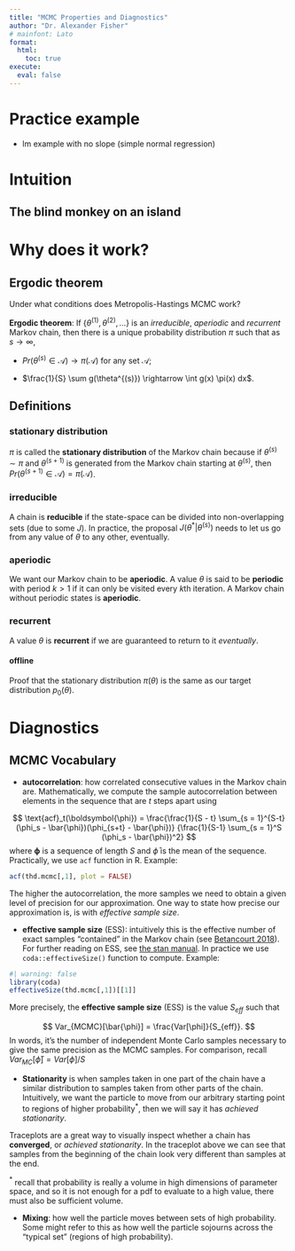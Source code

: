 ```yaml
---
title: "MCMC Properties and Diagnostics"
author: "Dr. Alexander Fisher"
# mainfont: Lato
format: 
  html:
    toc: true
execute:
  eval: false
---
```


# Practice example

- lm example with no slope (simple normal regression)


# Intuition

## The blind monkey on an island

# Why does it work?

## Ergodic theorem

Under what conditions does Metropolis-Hastings MCMC work?

**Ergodic theorem**: If $\{\theta^{(1)}, \theta^{(2)}, \ldots \}$ is an *irreducible*, *aperiodic* and *recurrent* Markov chain, then there is a unique probability distribution $\pi$ such that as $s \rightarrow \infty$,

- $Pr(\theta^{(s)} \in \mathcal{A}) \rightarrow \pi(\mathcal{A})$ for any set $\mathcal{A}$;

- $\frac{1}{S} \sum g(\theta^{(s)}) \rightarrow \int g(x) \pi(x) dx$.

## Definitions

### stationary distribution

$\pi$ is called the **stationary distribution** of the Markov chain because if $\theta^{(s)} \sim \pi$ and $\theta^{(s+1)}$ is generated from the Markov chain starting at $\theta^{(s)}$, then $Pr(\theta^{(s+1)} \in \mathcal{A}) = \pi(\mathcal{A})$.

### irreducible

A chain is **reducible** if the state-space can be divided into non-overlapping sets (due to some $J$). In practice, the proposal $J(\theta^* | \theta^{(s)})$ needs to let us go from any value of $\theta$ to any other, eventually.

### aperiodic

We want our Markov chain to be **aperiodic**. A value $\theta$ is said to be **periodic** with period $k>1$ if it can only be visited every $k$th iteration. A Markov chain without periodic states is **aperiodic**.

### recurrent

A value $\theta$ is **recurrent** if we are guaranteed to return to it *eventually*.

#### offline

Proof that the stationary distribution $\pi(\theta)$ is the same as our target distribution $p_0(\theta)$.

# Diagnostics

## MCMC Vocabulary

- **autocorrelation**: how correlated consecutive values in the Markov chain are. Mathematically, we compute the sample autocorrelation between elements in the sequence that are $t$ steps apart using

$$
\text{acf}_t(\boldsymbol{\phi}) = 
\frac{\frac{1}{S - t} \sum_{s = 1}^{S-t} (\phi_s - \bar{\phi})(\phi_{s+t} - \bar{\phi})}
{\frac{1}{S-1} \sum_{s = 1}^S (\phi_s - \bar{\phi})^2}
$$
where $\boldsymbol{\phi}$ is a sequence of length $S$ and $\bar{\phi}$ is the mean of the sequence. Practically, we use `acf` function in R. Example:
```r
acf(thd.mcmc[,1], plot = FALSE)
```
The higher the autocorrelation, the more samples we need to obtain a given level of precision for our approximation. One way to state how precise our approximation is, is with *effective sample size*.

- **effective sample size** (ESS): intuitively this is the effective number of exact samples
"contained" in the Markov chain (see [Betancourt 2018](https://arxiv.org/pdf/1701.02434.pdf)). For further reading on ESS, see [the stan manual](https://mc-stan.org/docs/reference-manual/effective-sample-size.html). In practice we use `coda::effectiveSize()` function to compute. Example:

```r
#| warning: false
library(coda)
effectiveSize(thd.mcmc[,1])[[1]]
```

More precisely, the **effective sample size** (ESS) is the value $S_{eff}$ such that 

$$
Var_{MCMC}[\bar{\phi}] = \frac{Var[\phi]}{S_{eff}}.
$$
In words, it's the number of independent Monte Carlo samples necessary to give the same precision as the MCMC samples. For comparison, recall $Var_{MC}[\bar{\phi}] = Var[\phi]/S$

- **Stationarity** is when samples taken in one part of the chain have a similar distribution to samples taken from other parts of the chain. Intuitively, we want the particle to move from our arbitrary starting point to regions of higher probability$^*$, then we will say it has *achieved stationarity*. 

Traceplots are a great way to visually inspect whether a chain has **converged**, or *achieved stationarity*. In the traceplot above we can see that samples from the beginning of the chain look very different than samples at the end.

$^*$ recall that probability is really a volume in high dimensions of parameter space, and so it is not enough for a pdf to evaluate to a high value, there must also be sufficient volume.

- **Mixing**: how well the particle moves between sets of high probability. Some might refer to this as how well the particle sojourns across the "typical set" (regions of high probability).


